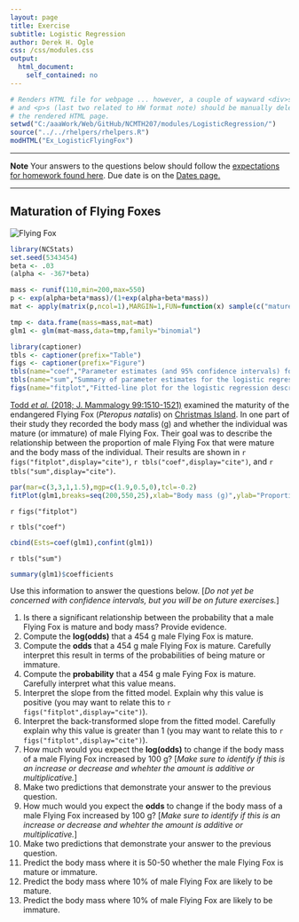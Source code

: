 ```yaml
---
layout: page
title: Exercise
subtitle: Logistic Regression
author: Derek H. Ogle
css: /css/modules.css
output:
  html_document:
    self_contained: no
---
```


```r
# Renders HTML file for webpage ... however, a couple of wayward <div>s, <hr>s,
# and <p>s (last two related to HW format note) should be manually deleted from
# the rendered HTML page.
setwd("C:/aaaWork/Web/GitHub/NCMTH207/modules/LogisticRegression/")
source("../../rhelpers/rhelpers.R")
modHTML("Ex_LogisticFlyingFox")
```

----

<div class="alert alert-warning">
  <strong>Note</strong> Your answers to the questions below should follow the <a href="../../resources/hwformat" target="_blank">expectations for homework found here</a>. Due date is on the <a href="../../resources/Dates-Current" target="_blank">Dates page.</a>
</div>

----

## Maturation of Flying Foxes
<img src="../zimgs/flyingfox.jpg" alt="Flying Fox" class="img-right">

```r
library(NCStats)
set.seed(5343454)
beta <- .03
(alpha <- -367*beta)

mass <- runif(110,min=200,max=550)
p <- exp(alpha+beta*mass)/(1+exp(alpha+beta*mass))
mat <- apply(matrix(p,ncol=1),MARGIN=1,FUN=function(x) sample(c("mature","immature"),1,prob=c(x,1-x)))

tmp <- data.frame(mass=mass,mat=mat)
glm1 <- glm(mat~mass,data=tmp,family="binomial")

library(captioner)
tbls <- captioner(prefix="Table")
figs <- captioner(prefix="Figure")
tbls(name="coef","Parameter estimates (and 95% confidence intervals) for the logistic regression describing the relationship between the proportion of male Flying Fox that are mature and body mass (g).")
tbls(name="sum","Summary of parameter estimates for the logistic regression describing the relationship between the proportion of male Flying Fox that are mature and body mass (g).")
figs(name="fitplot","Fitted-line plot for the logistic regression describing the relationship between the proportion of male Flying Fox that are mature and body mass (g).")
```

[Todd *et al.* (2018; J. Mammalogy 99:1510-1521)](https://watermark.silverchair.com/gyy110.pdf?token=AQECAHi208BE49Ooan9kkhW_Ercy7Dm3ZL_9Cf3qfKAc485ysgAAAmAwggJcBgkqhkiG9w0BBwagggJNMIICSQIBADCCAkIGCSqGSIb3DQEHATAeBglghkgBZQMEAS4wEQQMJnfmguGYZGAdhTo4AgEQgIICEysLDsd-x2zEFFUTihZc8PHH9tXaczz1RNSeu9ZFMvQAmdxoO-iJKUACL4bxiVPn_hIk5x1EWfPWrfAUsSSa__LDGirnw-gtBX3pLZP19S2m9TTuTUTCTHvtRQesKRLSY6gT7Le_kXhUhZQWw0doEhDV8V2K8AHHr4eZDdCr8W1p4qF2hMF8WoRtrrlqvXbYVer3yOF0BWRa3qyDirGoMpBtOdiBUL9qKPWb9YwO6fCNBIqSls-pa7Jg32j_YRAf-BaNwcHzB2lGMGoAfSmMeiHSFMRy4x9YENC7iHXwHDHNk-c4WpcvpuGsc_eKOrcwYoIj_j1-PqlpQSRa9I_dhnln-bLRhMRtS9SYg_DVFCE6tbP0ZAEKRplYCuVPXhh-Eylkotc3tYgFAMAV4DfukkBBLxK6-qZ-gVdV6P4z-HjQmM5SbFeEjDwW_IuJ6S5fqHSeyt7NUmy_kSxfOR_NFNK4H-pndJX3DWzEn5dgulxl2epN7VgXHuGBl0Qm7UYTIM2BIH5h8luvjPv1WvTis9L1ySPPBoQpL-85aEs2db04wBsRn0FYu6V96XhoNlE9l-uYUxzfPiUvT87-ltbGLgbfzIlL9CeE2xntZzux-LJV4TR3sq7-bMF6j_VqqpSdwefpa_PwGI1bub4pmYn_bGCKu4EvwMamTNi0MbTkZqXUQuHeVKhqyP34IQGBP7Dtm9Ubpw) examined the maturity of the endangered Flying Fox (*Pteropus natalis*) on [Christmas Island](https://en.wikipedia.org/wiki/Christmas_Island_flying_fox). In one part of their study they recorded the body mass (g) and whether the individual was mature (or immature) of male Flying Fox. Their goal was to describe the relationship between the proportion of male Flying Fox that were mature and the body mass of the individual. Their results are shown in `r figs("fitplot",display="cite")`, `r tbls("coef",display="cite")`, and `r tbls("sum",display="cite")`.

```r
par(mar=c(3,3,1,1.5),mgp=c(1.9,0.5,0),tcl=-0.2)
fitPlot(glm1,breaks=seq(200,550,25),xlab="Body mass (g)",ylab="Proportion mature",transparency=1/4)
```

`r figs("fitplot")`

`r tbls("coef")`

```r
cbind(Ests=coef(glm1),confint(glm1))
```

`r tbls("sum")`

```r
summary(glm1)$coefficients
```

Use this information to answer the questions below. [*Do not yet be concerned with confidence intervals, but you will be on future exercises.*]

1. Is there a significant relationship between the probability that a male Flying Fox is mature and body mass? Provide evidence.
1. Compute the **log(odds)** that a 454 g male Flying Fox is mature.
1. Compute the **odds** that a 454 g male Flying Fox is mature. Carefully interpret this result in terms of the probabilities of being mature or immature.
1. Compute the **probability** that a 454 g male Fying Fox is mature. Carefully interpret what this value means.
1. Interpret the slope from the fitted model. Explain why this value is positive (you may want to relate this to `r figs("fitplot",display="cite")`).
1. Interpret the back-transformed slope from the fitted model. Carefully explain why this value is greater than 1 (you may want to relate this to `r figs("fitplot",display="cite")`).
1. How much would you expect the **log(odds)** to change if the body mass of a male Flying Fox increased by 100 g? [*Make sure to identify if this is an increase or decrease and whehter the amount is additive or multiplicative.*]
1. Make two predictions that demonstrate your answer to the previous question.
1. How much would you expect the **odds** to change if the body mass of a male Flying Fox increased by 100 g? [*Make sure to identify if this is an increase or decrease and whehter the amount is additive or multiplicative.*]
1. Make two predictions that demonstrate your answer to the previous question.
1. Predict the body mass where it is 50-50 whether the male Flying Fox is mature or immature.
1. Predict the body mass where 10% of male Flying Fox are likely to be mature.
1. Predict the body mass where 10% of male Flying Fox are likely to be immature.
